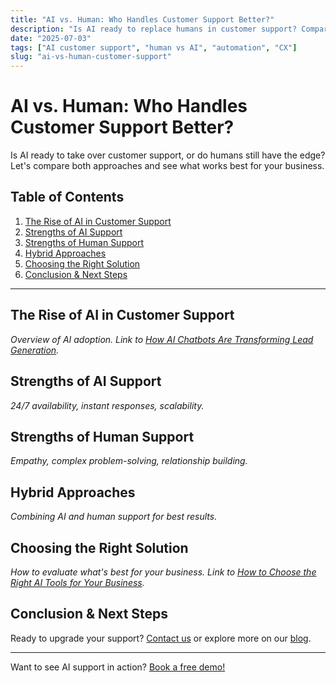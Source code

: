 ```yaml
---
title: "AI vs. Human: Who Handles Customer Support Better?"
description: "Is AI ready to replace humans in customer support? Compare strengths, weaknesses, and discover the best approach for your business."
date: "2025-07-03"
tags: ["AI customer support", "human vs AI", "automation", "CX"]
slug: "ai-vs-human-customer-support"
---
```


# AI vs. Human: Who Handles Customer Support Better?

Is AI ready to take over customer support, or do humans still have the edge? Let's compare both approaches and see what works best for your business.

## Table of Contents
1. [The Rise of AI in Customer Support](#the-rise-of-ai-in-customer-support)
2. [Strengths of AI Support](#strengths-of-ai-support)
3. [Strengths of Human Support](#strengths-of-human-support)
4. [Hybrid Approaches](#hybrid-approaches)
5. [Choosing the Right Solution](#choosing-the-right-solution)
6. [Conclusion & Next Steps](#conclusion--next-steps)

---

## The Rise of AI in Customer Support
*Overview of AI adoption. Link to [How AI Chatbots Are Transforming Lead Generation](/blog/ai-chatbots-transforming-lead-generation).*

## Strengths of AI Support
*24/7 availability, instant responses, scalability.*

## Strengths of Human Support
*Empathy, complex problem-solving, relationship building.*

## Hybrid Approaches
*Combining AI and human support for best results.*

## Choosing the Right Solution
*How to evaluate what's best for your business. Link to [How to Choose the Right AI Tools for Your Business](/blog/choose-ai-tools-business).*

## Conclusion & Next Steps

Ready to upgrade your support? [Contact us](/contact) or explore more on our [blog](/blog).

---

<CTA>Want to see AI support in action? [Book a free demo!](/contact)</CTA> 